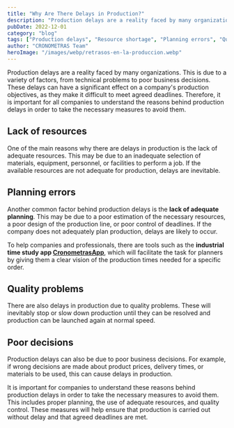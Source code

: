 ```yaml
---
title: "Why Are There Delays in Production?"
description: "Production delays are a reality faced by many organizations. This is due to a variety of factors, from technical problems to poor business decisions..."
pubDate: 2022-12-01
category: "blog"
tags: ["Production delays", "Resource shortage", "Planning errors", "Quality problems", "Business decisions", "Production management", "Industrial time study", "Production planning", "Quality control", "Resource management", "Deadline compliance", "Production efficiency", "Industrial engineering", "Process optimization", "Time management"]
author: "CRONOMETRAS Team"
heroImage: "/images/webp/retrasos-en-la-produccion.webp"
---
```


Production delays are a reality faced by many organizations. This is due to a variety of factors, from technical problems to poor business decisions. These delays can have a significant effect on a company's production objectives, as they make it difficult to meet agreed deadlines. Therefore, it is important for all companies to understand the reasons behind production delays in order to take the necessary measures to avoid them.

## Lack of resources

One of the main reasons why there are delays in production is the lack of adequate resources. This may be due to an inadequate selection of materials, equipment, personnel, or facilities to perform a job. If the available resources are not adequate for production, delays are inevitable.

## Planning errors

Another common factor behind production delays is the **lack of adequate planning**. This may be due to a poor estimation of the necessary resources, a poor design of the production line, or poor control of deadlines. If the company does not adequately plan production, delays are likely to occur.

To help companies and professionals, there are tools such as the **industrial time study app [CronometrasApp](https://cronometras.com)**, which will facilitate the task for planners by giving them a clear vision of the production times needed for a specific order.

## Quality problems

There are also delays in production due to quality problems. These will inevitably stop or slow down production until they can be resolved and production can be launched again at normal speed.

## Poor decisions

Production delays can also be due to poor business decisions. For example, if wrong decisions are made about product prices, delivery times, or materials to be used, this can cause delays in production.

It is important for companies to understand these reasons behind production delays in order to take the necessary measures to avoid them. This includes proper planning, the use of adequate resources, and quality control. These measures will help ensure that production is carried out without delay and that agreed deadlines are met.
